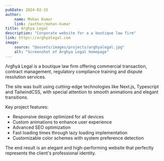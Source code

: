 ```yaml
---
pubDate: 2024-02-15
author:
    name: Mohan Kumar
    link: /author/mohan-kumar
title: Arghya Legal
description: "Corporate website for a a boutique law firm"
link: https://arghyalegal.com
image:
    source: "@assets/images/projects/arghyalegal.jpg"
    alt: "Screenshot of Arghya Legal homepage"
---
```


Λrgħyä Legal is a boutique law firm offering commercial transaction, contract management, regulatory compliance training and dispute resolution services.

The site was built using cutting-edge technologies like Next.js, Typescript and TailwindCSS, with special attention to smooth animations and elegant transitions.

Key project features:
- Responsive design optimized for all devices
- Custom animations to enhance user experience
- Advanced SEO optimization
- Fast loading times through lazy loading implementation
- Customizable color schemes with system preference detection

The end result is an elegant and high-performing website that perfectly represents the client's professional identity.
